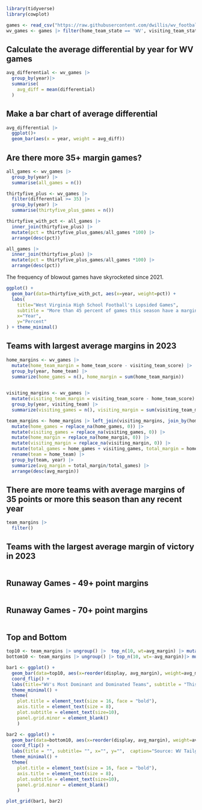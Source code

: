 ```r
library(tidyverse)
library(cowplot)
```

```r
games <- read_csv("https://raw.githubusercontent.com/dwillis/wv_football/main/scores.csv")
wv_games <- games |> filter(home_team_state == 'WV', visiting_team_state == 'WV')
```

## Calculate the average differential by year for WV games

```r
avg_differential <- wv_games |>
  group_by(year)|>
  summarise(
    avg_diff = mean(differential)
  )
```


## Make a bar chart of average differential

```r
avg_differential |>
  ggplot()+
  geom_bar(aes(x = year, weight = avg_diff))
```

## Are there more 35+ margin games?

```r
all_games <- wv_games |> 
  group_by(year) |> 
  summarise(all_games = n())

thirtyfive_plus <- wv_games |> 
  filter(differential >= 35) |> 
  group_by(year) |> 
  summarise(thirtyfive_plus_games = n())

thirtyfive_with_pct <- all_games |> 
  inner_join(thirtyfive_plus) |> 
  mutate(pct = thirtyfive_plus_games/all_games *100) |> 
  arrange(desc(pct))

all_games |> 
  inner_join(thirtyfive_plus) |> 
  mutate(pct = thirtyfive_plus_games/all_games *100) |> 
  arrange(desc(pct))
```
The frequency of blowout games have skyrocketed since 2021. 

```r
ggplot() + 
  geom_bar(data=thirtyfive_with_pct, aes(x=year, weight=pct)) +
  labs(
    title="West Virginia High School Football's Lopsided Games", 
    subtitle = "More than 45 percent of games this season have a margin of 35 or more points, a modern high.",
    x="Year", 
    y="Percent"
) + theme_minimal()
```

## Teams with largest average margins in 2023

```r
home_margins <- wv_games |> 
  mutate(home_team_margin = home_team_score - visiting_team_score) |> 
  group_by(year, home_team) |> 
  summarize(home_games = n(), home_margin = sum(home_team_margin))
  

visiting_margins <- wv_games |> 
  mutate(visiting_team_margin = visiting_team_score - home_team_score) |> 
  group_by(year, visiting_team) |> 
  summarize(visiting_games = n(), visiting_margin = sum(visiting_team_margin))

team_margins <- home_margins |> left_join(visiting_margins, join_by(home_team == visiting_team, year == year)) |> 
  mutate(home_games = replace_na(home_games, 0)) |> 
  mutate(visiting_games = replace_na(visiting_games, 0)) |> 
  mutate(home_margin = replace_na(home_margin, 0)) |> 
  mutate(visiting_margin = replace_na(visiting_margin, 0)) |> 
  mutate(total_games = home_games + visiting_games, total_margin = home_margin + visiting_margin) |>
  rename(team = home_team) |> 
  group_by(team, year) |> 
  summarize(avg_margin = total_margin/total_games) |> 
  arrange(desc(avg_margin))

```

## There are more teams with average margins of 35 points or more this season than any recent year

```r
team_margins |>
  filter()
```

## Teams with the largest average margin of victory in 2023

```r

```

## Runaway Games - 49+ point margins

```r

```

## Runaway Games - 70+ point margins

```r

```


## Top and Bottom

```r
top10 <- team_margins |> ungroup() |>  top_n(10, wt=avg_margin) |> mutate(display = paste(team, year))
bottom10 <- team_margins |> ungroup() |> top_n(10, wt=-avg_margin)|> mutate(display = paste(team, year))

bar1 <- ggplot() + 
  geom_bar(data=top10, aes(x=reorder(display, avg_margin), weight=avg_margin)) +
  coord_flip() + 
  labs(title="WV's Most Dominant and Dominated Teams", subtitle = "This season has seen some historically lopsided results.",  x="", y="Average margin in points", caption = "") + 
  theme_minimal() + 
  theme(
    plot.title = element_text(size = 16, face = "bold"),
    axis.title = element_text(size = 8), 
    plot.subtitle = element_text(size=10), 
    panel.grid.minor = element_blank()
    )

bar2 <- ggplot() + 
  geom_bar(data=bottom10, aes(x=reorder(display, avg_margin), weight=avg_margin)) +
  coord_flip() +  
  labs(title = "", subtitle= "", x="", y="",  caption="Source: WV Tailgate Central | By Derek Willis") + 
  theme_minimal() + 
  theme(
    plot.title = element_text(size = 16, face = "bold"),
    axis.title = element_text(size = 8), 
    plot.subtitle = element_text(size=10), 
    panel.grid.minor = element_blank()
    )

plot_grid(bar1, bar2) 
```

